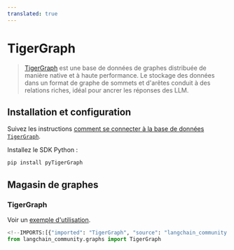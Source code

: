 ```yaml
---
translated: true
---
```


# TigerGraph

>[TigerGraph](https://www.tigergraph.com/tigergraph-db/) est une base de données de graphes distribuée de manière native et à haute performance.
> Le stockage des données dans un format de graphe de sommets et d'arêtes conduit à des relations riches,
> idéal pour ancrer les réponses des LLM.

## Installation et configuration

Suivez les instructions [comment se connecter à la base de données `TigerGraph`](https://docs.tigergraph.com/pytigergraph/current/getting-started/connection).

Installez le SDK Python :

```bash
pip install pyTigerGraph
```

## Magasin de graphes

### TigerGraph

Voir un [exemple d'utilisation](/docs/integrations/graphs/tigergraph).

```python
<!--IMPORTS:[{"imported": "TigerGraph", "source": "langchain_community.graphs", "docs": "https://api.python.langchain.com/en/latest/graphs/langchain_community.graphs.tigergraph_graph.TigerGraph.html", "title": "TigerGraph"}]-->
from langchain_community.graphs import TigerGraph
```
